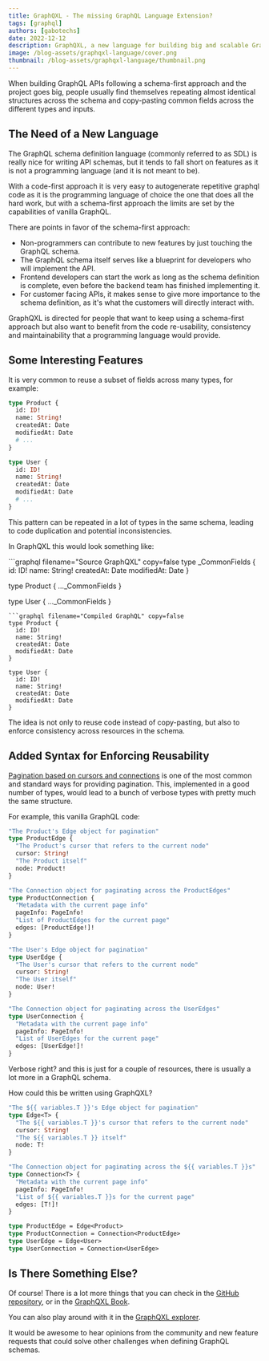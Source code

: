 ```yaml
---
title: GraphQXL - The missing GraphQL Language Extension?
tags: [graphql]
authors: [gabotechs]
date: 2022-12-12
description: GraphQXL, a new language for building big and scalable GraphQL server-side schemas
image: /blog-assets/graphqxl-language/cover.png
thumbnail: /blog-assets/graphqxl-language/thumbnail.png
---
```



When building GraphQL APIs following a schema-first approach and the project goes big,
people usually find themselves repeating almost identical structures across the schema and
copy-pasting common fields across the different types and inputs.

## The Need of a New Language

The GraphQL schema definition language (commonly referred to as SDL) is really nice
for writing API schemas, but it tends to fall short on features as it is not a programming
language (and it is not meant to be).

With a code-first approach it is very easy to autogenerate repetitive graphql
code as it is the programming language of choice the one that does all the hard work,
but with a schema-first approach the limits are set by the capabilities of vanilla GraphQL.

There are points in favor of the schema-first approach:

- Non-programmers can contribute to new features by just touching the GraphQL schema.
- The GraphQL schema itself serves like a blueprint for developers who will implement the API.
- Frontend developers can start the work as long as the schema definition is complete, even
  before the backend team has finished implementing it.
- For customer facing APIs, it makes sense to give more importance to the schema definition,
  as it's what the customers will directly interact with.

GraphQXL is directed for people that want to keep using a schema-first approach but also
want to benefit from the code re-usability, consistency and maintainability that a
programming language would provide.

## Some Interesting Features

It is very common to reuse a subset of fields across many types, for example:

```graphql
type Product {
  id: ID!
  name: String!
  createdAt: Date
  modifiedAt: Date
  # ...
}

type User {
  id: ID!
  name: String!
  createdAt: Date
  modifiedAt: Date
  # ...
}
```

This pattern can be repeated in a lot of types in the same schema, leading to code
duplication and potential inconsistencies.

In GraphQXL this would look something like:

<Comparison>
```graphql filename="Source GraphQXL" copy=false
type _CommonFields {
  id: ID!
  name: String!
  createdAt: Date
  modifiedAt: Date
}

type Product {
  ..._CommonFields
}

type User {
  ..._CommonFields
}
```
```graphql filename="Compiled GraphQL" copy=false
type Product {
  id: ID!
  name: String!
  createdAt: Date
  modifiedAt: Date
}

type User {
  id: ID!
  name: String!
  createdAt: Date
  modifiedAt: Date
}
```
</Comparison>

The idea is not only to reuse code instead of copy-pasting, but also
to enforce consistency across resources in the schema.

## Added Syntax for Enforcing Reusability

[Pagination based on cursors and connections](https://relay.dev/graphql/connections.htm)
is one of the most common and standard ways for providing pagination. This, implemented in
a good number of types, would lead to a bunch of verbose types with pretty much the same
structure.

For example, this vanilla GraphQL code:

```graphql
"The Product's Edge object for pagination"
type ProductEdge {
  "The Product's cursor that refers to the current node"
  cursor: String!
  "The Product itself"
  node: Product!
}

"The Connection object for paginating across the ProductEdges"
type ProductConnection {
  "Metadata with the current page info"
  pageInfo: PageInfo!
  "List of ProductEdges for the current page"
  edges: [ProductEdge!]!
}

"The User's Edge object for pagination"
type UserEdge {
  "The User's cursor that refers to the current node"
  cursor: String!
  "The User itself"
  node: User!
}

"The Connection object for paginating across the UserEdges"
type UserConnection {
  "Metadata with the current page info"
  pageInfo: PageInfo!
  "List of UserEdges for the current page"
  edges: [UserEdge!]!
}
```

Verbose right? and this is just for a couple of resources, there is usually a lot more in
a GraphQL schema.

How could this be written using GraphQXL?

```graphql
"The ${{ variables.T }}'s Edge object for pagination"
type Edge<T> {
  "The ${{ variables.T }}'s cursor that refers to the current node"
  cursor: String!
  "The ${{ variables.T }} itself"
  node: T!
}

"The Connection object for paginating across the ${{ variables.T }}s"
type Connection<T> {
  "Metadata with the current page info"
  pageInfo: PageInfo!
  "List of ${{ variables.T }}s for the current page"
  edges: [T!]!
}

type ProductEdge = Edge<Product>
type ProductConnection = Connection<ProductEdge>
type UserEdge = Edge<User>
type UserConnection = Connection<UserEdge>
```

## Is There Something Else?

Of course! There is a lot more things that you can check in the [GitHub repository](https://github.com/gabotechs/graphqxl),
or in the [GraphQXL Book](https://gabotechs.github.io/graphqxl/).

You can also play around with it in the [GraphQXL explorer](https://graphqxl-explorer.vercel.app/).

It would be awesome to hear opinions from the community and new feature requests that
could solve other challenges when defining GraphQL schemas.
